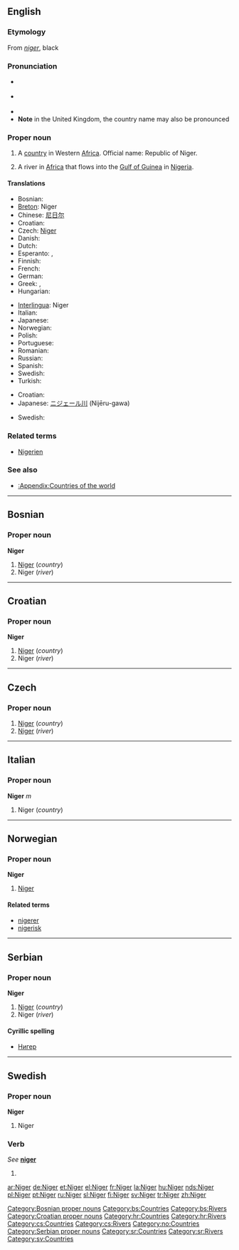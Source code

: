 {{see|niger}}
==English==
{{wikipedia}}

===Etymology===
From {{L.}} ''[[niger]]'', black

===Pronunciation===
* {{a|RP}} {{IPA|/ˈnaɪdʒə/}}
* {{a|US}} {{IPA|/ˈnaɪdʒɚ/}}
* {{audio|en-us-Niger.ogg|Audio (US)}}
* '''Note''' in the United Kingdom, the country name may also be pronounced {{IPA|/niːˈʒɛə/}}

===Proper noun===
{{en-proper noun}}

# A [[country]] in Western [[Africa]]. Official name: Republic of Niger.
# {{rivers}} A river in [[Africa]] that flows into the [[Gulf of Guinea]] in [[Nigeria]].

====Translations====
{{trans-top|country}}
* Bosnian: {{t-|bs|Niger|m}}
* [[Breton]]: Niger
* Chinese: [[尼日尔]]
* Croatian: {{t-|hr|Niger|m}}
* Czech: [[#Czech|Niger]] {{m}}
* Danish: {{t-|da|Niger}}
* Dutch: {{t-|nl|Niger}}
* Esperanto: {{t-|eo|Niĝero|xs=Esperanto}}, {{t-|eo|Niĝerlando|xs=Esperanto}}
* Finnish: {{t+|fi|Niger}}
* French: {{t+|fr|Niger|m}}
* German: {{t+|de|Niger}}
* Greek: {{t-|el|Νίγηρας|sc=Grek}}, {{t-|el|Νίγηρ|sc=Grek}}
* Hungarian: {{t+|hu|Niger}}
{{trans-mid}}
* [[Interlingua]]: Niger
* Italian: {{t-|it|Niger|m}}
* Japanese: {{t-|ja|ニジェール|tr=Nijēru|sc=Jpan}}
* Norwegian: {{t-|no|Niger}}
* Polish: {{t+|pl|Niger}}
* Portuguese: {{t-|pt|Níger}}
* Romanian: {{t-|ro|Niger|n}}
* Russian: {{t-|ru|Нигер|sc=Cyrl}}
* Spanish: {{t-|es|Níger}}
* Swedish: {{t+|sv|Niger}}
* Turkish: {{t-|tr|Nijer}}
{{trans-bottom}}

{{trans-top|river}}
* Croatian: {{t-|hr|Niger|m}}
* Japanese: [[ニジェール川]] (Nijēru-gawa)
{{trans-mid}}
* Swedish: {{t+|sv|Niger}}
{{trans-bottom}}

===Related terms===
* [[Nigerien]]

===See also===
* [[:Appendix:Countries of the world]]

----

==Bosnian==

===Proper noun===
'''Niger''' {{m}}

# [[#English|Niger]] (''country'')
# Niger (''river'')

[[Category:Bosnian proper nouns]]
[[Category:bs:Countries]]
[[Category:bs:Rivers]]

----

==Croatian==

===Proper noun===
'''Niger''' {{m}}

# [[#English|Niger]] (''country'')
# Niger (''river'')

[[Category:Croatian proper nouns]]
[[Category:hr:Countries]]
[[Category:hr:Rivers]]

----

==Czech==

===Proper noun===
{{cs-proper noun|g=m}}

# [[#English|Niger]] (''country'')
# [[#English|Niger]] (''river'')

[[Category:cs:Countries]]
[[Category:cs:Rivers]]

----

==Italian==

===Proper noun===
'''Niger''' ''m''

# Niger (''country'')

----

==Norwegian==

===Proper noun===
'''Niger'''

# [[#English|Niger]]

====Related terms====
* [[nigerer]]
* [[nigerisk]]

[[Category:no:Countries]]

----

==Serbian==

===Proper noun===
'''Niger''' {{m}}

# [[#English|Niger]] (''country'')
# Niger (''river'')

====Cyrillic spelling====
*[[Нигер#Serbian|Нигер]]

[[Category:Serbian proper nouns]]
[[Category:sr:Countries]]
[[Category:sr:Rivers]]

----

==Swedish==

===Proper noun===
'''Niger'''

# Niger

===Verb===
''See'' '''[[niger]]'''
{{infl|sv|verb}}

# {{defn|Swedish}}

[[Category:sv:Countries]]

[[ar:Niger]]
[[de:Niger]]
[[et:Niger]]
[[el:Niger]]
[[fr:Niger]]
[[la:Niger]]
[[hu:Niger]]
[[nds:Niger]]
[[pl:Niger]]
[[pt:Niger]]
[[ru:Niger]]
[[sl:Niger]]
[[fi:Niger]]
[[sv:Niger]]
[[tr:Niger]]
[[zh:Niger]]